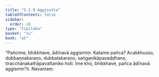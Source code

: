 ```yaml
---
title: "5.2.9 Aggisutta"
tableOfContents: false
sidebar:
  order: 10
type: "tipitaka"
basket: "su"
book: "a5"
---
```



<DynamicBreadcrumb />

<Division number="219" book="a5" bookNo="16" page="224">

<Paragraph number="1251" book="a5">
“Pañcime, bhikkhave, ādīnavā aggismiṃ. Katame pañca? Acakkhusso, dubbaṇṇakaraṇo, dubbalakaraṇo, saṅgaṇikāpavaḍḍhano, tiracchānakathāpavattaniko hoti. Ime kho, bhikkhave, pañca ādīnavā aggismin”ti.

</Paragraph>
</Division>

<Paragraph number="1252" type="center" book="a5">
Navamaṃ.
</Paragraph>